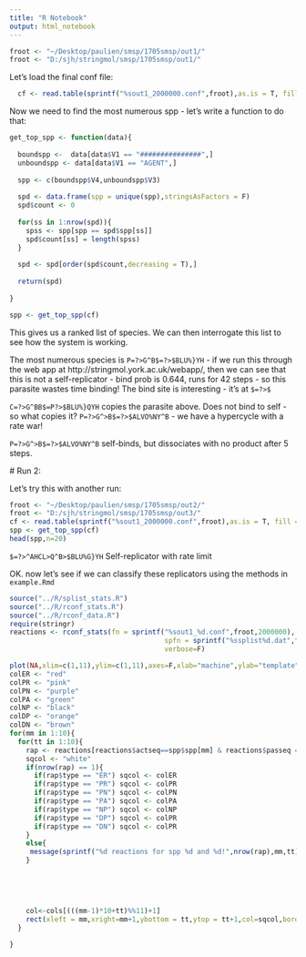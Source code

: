 ```yaml
---
title: "R Notebook"
output: html_notebook
---
```



```r
froot <- "~/Desktop/paulien/smsp/1705smsp/out1/"
froot <- "D:/sjh/stringmol/smsp/1705smsp/out1/"
```


Let's load the final conf file: 

```r

  cf <- read.table(sprintf("%sout1_2000000.conf",froot),as.is = T, fill = T, sep=" ",comment.char="",stringsAsFactors = F)
```

Now we need to find the most numerous spp - let's write a function to do that: 

```r
get_top_spp <- function(data){
  
  boundspp <-  data[data$V1 == "###############",]
  unboundspp <- data[data$V1 == "AGENT",]
  
  spp <- c(boundspp$V4,unboundspp$V3)
  
  spd <- data.frame(spp = unique(spp),stringsAsFactors = F)
  spd$count <- 0
  
  for(ss in 1:nrow(spd)){
    spss <- spp[spp == spd$spp[ss]]
    spd$count[ss] = length(spss)
  }
  
  spd <- spd[order(spd$count,decreasing = T),]
  
  return(spd)
  
}

spp <- get_top_spp(cf)

```

This gives us a ranked list of species. We can then interrogate this list to see how the system is working.

The most numerous species is `P=?>G^B$=?>$BLU%}YH` - if we run this through the web app at http://stringmol.york.ac.uk/webapp/, then we can see that this is not a self-replicator - bind prob is 0.644, runs for 42 steps - so this parasite wastes time binding! The bind site is interesting - it's at `$=?>$`

 `C=?>G^BB$=P?>$BLU%}QYH` copies the parasite above. Does not bind to self - so what copies it? `P=?>G^>B$=?>$ALVO%NY^B` - we have a hypercycle with a rate war!
 
 `P=?>G^>B$=?>$ALVO%NY^B` self-binds, but dissociates with no product after 5 steps. 
 
 
 # Run 2: 
 
 Let's try this with another run: 
 
```r
froot <- "~/Desktop/paulien/smsp/1705smsp/out2/"
froot <- "D:/sjh/stringmol/smsp/1705smsp/out3/"
cf <- read.table(sprintf("%sout1_2000000.conf",froot),as.is = T, fill = T, sep=" ",comment.char="",stringsAsFactors = F)
spp <- get_top_spp(cf)
head(spp,n=20)
```


`$=?>^AHCL>Q^B>$BLU%G}YH` Self-replicator with rate limit
 
OK. now let's see if we can classify these replicators using the methods in `example.Rmd`

```r
source("../R/splist_stats.R")
source("../R/rconf_stats.R")
source("../R/rconf_data.R")
require(stringr)
reactions <- rconf_stats(fn = sprintf("%sout1_%d.conf",froot,2000000), 
                                      spfn = sprintf("%ssplist%d.dat",froot,2000000),
                                      verbose=F)
```



```r
plot(NA,xlim=c(1,11),ylim=c(1,11),axes=F,xlab="machine",ylab="template",asp = 1)
colER <- "red"
colPR <- "pink"
colPN <- "purple"
colPA <- "green"
colNP <- "black"
colDP <- "orange"
colDN <- "brown"
for(mm in 1:10){
  for(tt in 1:10){
    rap <- reactions[reactions$actseq==spp$spp[mm] & reactions$passeq == spp$spp[tt],]
    sqcol <- "white"
    if(nrow(rap) == 1){
      if(rap$type == "ER") sqcol <- colER
      if(rap$type == "PR") sqcol <- colPR
      if(rap$type == "PN") sqcol <- colPN
      if(rap$type == "PA") sqcol <- colPA
      if(rap$type == "NP") sqcol <- colNP
      if(rap$type == "DP") sqcol <- colPR
      if(rap$type == "DN") sqcol <- colPR
    }
    else{
     message(sprintf("%d reactions for spp %d and %d!",nrow(rap),mm,tt))
    }
    
    
    
    
    
    col<-cols[(((mm-1)*10+tt)%%11)+1]
    rect(xleft = mm,xright=mm+1,ybottom = tt,ytop = tt+1,col=sqcol,border = col)
  }           

}
```
 
 









